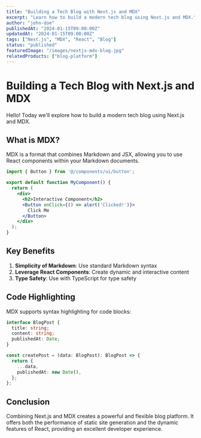 ```yaml
---
title: "Building a Tech Blog with Next.js and MDX"
excerpt: "Learn how to build a modern tech blog using Next.js and MDX."
author: "john-doe"
publishedAt: "2024-01-15T09:00:00Z"
updatedAt: "2024-01-15T09:00:00Z"
tags: ["Next.js", "MDX", "React", "Blog"]
status: "published"
featuredImage: "/images/nextjs-mdx-blog.jpg"
relatedProducts: ["blog-platform"]
---
```


# Building a Tech Blog with Next.js and MDX

Hello! Today we'll explore how to build a modern tech blog using Next.js and MDX.

## What is MDX?

MDX is a format that combines Markdown and JSX, allowing you to use React components within your Markdown documents.

```jsx
import { Button } from '@/components/ui/button';

export default function MyComponent() {
  return (
    <div>
      <h2>Interactive Component</h2>
      <Button onClick={() => alert('Clicked!')}>
        Click Me
      </Button>
    </div>
  );
}
```

## Key Benefits

1. **Simplicity of Markdown**: Use standard Markdown syntax
2. **Leverage React Components**: Create dynamic and interactive content
3. **Type Safety**: Use with TypeScript for type safety

## Code Highlighting

MDX supports syntax highlighting for code blocks:

```typescript
interface BlogPost {
  title: string;
  content: string;
  publishedAt: Date;
}

const createPost = (data: BlogPost): BlogPost => {
  return {
    ...data,
    publishedAt: new Date(),
  };
};
```

## Conclusion

Combining Next.js and MDX creates a powerful and flexible blog platform. It offers both the performance of static site generation and the dynamic features of React, providing an excellent developer experience.